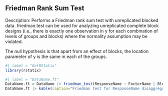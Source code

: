 
## Friedman Rank Sum Test

Description: Performs a Friedman rank sum test with unreplicated blocked data.
friedman.test can be used for analyzing unreplicated complete block designs (i.e., there is exactly one observation in y for each combination of levels of groups and blocks) where the normality assumption may be violated.

The null hypothesis is that apart from an effect of blocks, the location parameter of y is the same in each of the groups.


```r
#| label = "GetRStatix"
library(rstatix)
```


```r
#| label = "DataName.ft"
DataName.ft = DataName |> friedman_test(ResponseName ~ FactorName | BlockingName)
DataName.ft |> kable(caption="Friedman test for ResponseName disaggregated by FactorName, and adjusting for BlockName.")
```

